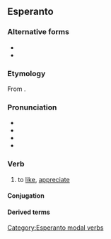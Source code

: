 {{also|sati|Sati|sáti}}
==Esperanto==

===Alternative forms===
* {{alter|eo|shati||H-system spelling}}
* {{alter|eo|sxati||X-system spelling}}

===Etymology===
From {{der|eo|de|schätzen||to appreciate, evaluate, estimate}}.

===Pronunciation===
* {{IPA|eo|/ˈʃati/}}
* {{audio|eo|LL-Q143 (epo)-Lepticed7-ŝati.wav|Audio}}
* {{hyphenation|eo|ŝa|ti}}
* {{rhymes|eo|ati}}

===Verb===
{{eo-head}}

# {{lb|eo|transitive}} to [[like]], [[appreciate]]

====Conjugation====
{{eo-conj}}

====Derived terms====
{{der2|eo|ŝategi|ŝato}}

{{eo BRO|5}}

[[Category:Esperanto modal verbs]]